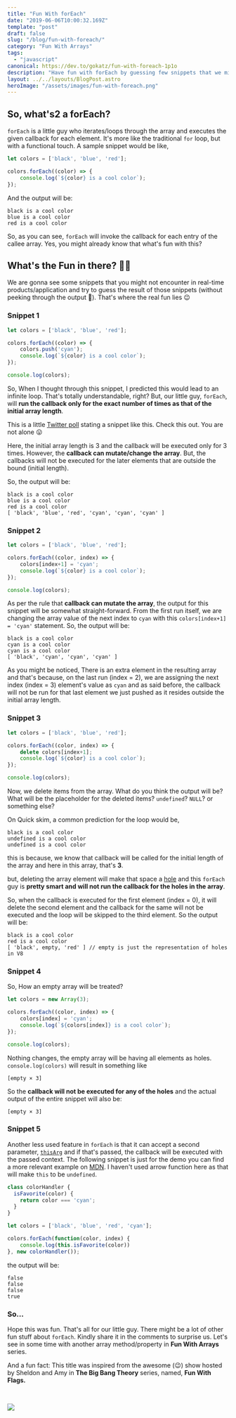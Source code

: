 ```yaml
---
title: "Fun With forEach"
date: "2019-06-06T10:00:32.169Z"
template: "post"
draft: false
slug: "/blog/fun-with-foreach/"
category: "Fun With Arrays"
tags:
  - "javascript"
canonical: https://dev.to/gokatz/fun-with-foreach-1p1o
description: "Have fun with forEach by guessing few snippets that we might not encounter in real-time applications. Share your fun forEach snippets and let's all have fun! 👯‍♂️👯‍♂️"
layout: ../../layouts/BlogPost.astro
heroImage: "/assets/images/fun-with-foreach.png" 
---
```


## So, what's2 a forEach?

`forEach` is a little guy who iterates/loops through the array and executes the given callback for each element. It's more like the traditional `for` loop, but with a functional touch. A sample snippet would be like,

```js
let colors = ['black', 'blue', 'red'];

colors.forEach((color) => {
    console.log(`${color} is a cool color`);
});
```

And the output will be:

```
black is a cool color
blue is a cool color
red is a cool color
```

So, as you can see, `forEach` will invoke the callback for each entry of the callee array. Yes, you might already know that what's fun with this?

## What's the Fun in there? 👯‍♂️

We are gonna see some snippets that you might not encounter in real-time products/application and try to guess the result of those snippets (without peeking through the output 👀). That's where the real fun lies 😉

### Snippet 1

```js
let colors = ['black', 'blue', 'red'];

colors.forEach((color) => {
    colors.push('cyan');
    console.log(`${color} is a cool color`);
});

console.log(colors);
```

So, When I thought through this snippet, I predicted this would lead to an infinite loop. That's totally understandable, right? But, our little guy, `forEach`, will **run the callback only for the exact number of times as that of the initial array length**.

This is a little [Twitter poll](https://twitter.com/_gokatz/status/1129378217226203136) stating a snippet like this. Check this out. You are not alone 😛

Here, the initial array length is 3 and the callback will be executed only for 3 times. However, the **callback can mutate/change the array**. But, the callbacks will not be executed for the later elements that are outside the bound (initial length).

So, the output will be:

```
black is a cool color
blue is a cool color
red is a cool color
[ 'black', 'blue', 'red', 'cyan', 'cyan', 'cyan' ]
```

### Snippet 2

```js
let colors = ['black', 'blue', 'red'];

colors.forEach((color, index) => {
    colors[index+1] = 'cyan';
    console.log(`${color} is a cool color`);
});

console.log(colors);
```

As per the rule that **callback can mutate the array**, the output for this snippet will be somewhat straight-forward. From the first run itself, we are changing the array value of the next index to `cyan` with this `colors[index+1] = 'cyan'` statement. So, the output will be:

```
black is a cool color
cyan is a cool color
cyan is a cool color
[ 'black', 'cyan', 'cyan', 'cyan' ]
```

As you might be noticed, There is an extra element in the resulting array and that's because, on the last run (index = 2), we are assigning the next index (index = 3) element's value as `cyan` and as said before, the callback will not be run for that last element we just pushed as it resides outside the initial array length.

### Snippet 3

```js
let colors = ['black', 'blue', 'red'];

colors.forEach((color, index) => {
    delete colors[index+1];
    console.log(`${color} is a cool color`);
});

console.log(colors);
```

Now, we delete items from the array. What do you think the output will be? What will be the placeholder for the deleted items? `undefined`? `NULL`? or something else?

On Quick skim, a common prediction for the loop would be,

```
black is a cool color
undefined is a cool color
undefined is a cool color
```

this is because, we know that callback will be called for the initial length of the array and here in this array, that's **3**.

but, deleting the array element will make that space a [hole](http://2ality.com/2015/09/holes-arrays-es6.html) and this `forEach` guy is **pretty smart and will not run the callback for the holes in the array**.

So, when the callback is executed for the first element (index = 0), it will delete the second element and the callback for the same will not be executed and the loop will be skipped to the third element. So the output will be:

```
black is a cool color
red is a cool color
[ 'black', empty, 'red' ] // empty is just the representation of holes in V8
```

### Snippet 4

So, How an empty array will be treated?

```js
let colors = new Array(3);

colors.forEach((color, index) => {
    colors[index] = 'cyan';
    console.log(`${colors[index]} is a cool color`);
});

console.log(colors);
```

Nothing changes, the empty array will be having all elements as holes. `console.log(colors)` will result in something like

```
[empty × 3]
```

So the **callback will not be executed for any of the holes** and the actual output of the entire snippet will also be:

```
[empty × 3]
```

### Snippet 5

Another less used feature in `forEach` is that it can accept a second parameter, [`thisArg`](https://developer.mozilla.org/en-US/docs/Web/JavaScript/Reference/Global_Objects/Array/forEach#Using_thisArg) and if that's passed, the callback will be executed with the passed context. The following snippet is just for the demo you can find a more relevant example on [MDN](https://developer.mozilla.org/en-US/docs/Web/JavaScript/Reference/Global_Objects/Array/forEach#Using_thisArg). I haven't used arrow function here as that will make `this` to be `undefined`.

```js
class colorHandler {
  isFavorite(color) {
    return color === 'cyan';
  }
}

let colors = ['black', 'blue', 'red', 'cyan'];

colors.forEach(function(color, index) {
    console.log(this.isFavorite(color))
}, new colorHandler());
```

the output will be:

```
false
false
false
true
```

### So...

Hope this was fun. That's all for our little guy. There might be a lot of other fun stuff about `forEach`. Kindly share it in the comments to surprise us. Let's see in some time with another array method/property in **Fun With Arrays** series.

And a fun fact: This title was inspired from the awesome (😉) show hosted by Sheldon and Amy in **The Big Bang Theory** series, named, **Fun With Flags.**

<br />

<Image src="/assets/images/bbt-fwf.jpg"></Image>


